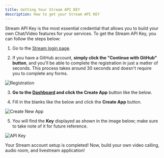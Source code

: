 ```yaml
---
title: Getting Your Stream API KEY
description: How to get your Stream API KEY
---
```


Stream API Key is the most essential credential that allows you to build your own Chat/Video features for your services. To get the Stream API Key, you can follow the steps below:


1. Go to the [Stream login page](https://getstream.io/try-for-free).

2. If you have a GitHub account, **simply click the "Continue with GitHub" button**, and you'll be able to complete the registration in just a matter of seconds. This process takes around 30 seconds and doesn't require you to complete any forms.

![Registration](../assets/stream-registration.png)

3. **Go to the [Dashboard](https://dashboard.getstream.io) and click the Create App** button like the below.

4. Fill in the blanks like the below and click the **Create App** button.

![Create New App](../assets/dashboard-create-new-app.png)

5. You will find the **Key** displayed as shown in the image below; make sure to take note of it for future reference.

![API Key](../assets/dashboard-api-key.png)

Your Stream account setup is completed! Now, build your own video calling, audio room, and livestream application!